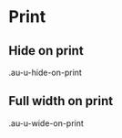 
<Meta title="Utilities/Print" />

<style>{`
  .sbdocs-p,
  .sbdocs-ul,
  .sbdocs-li,
  .sbdocs-p code {
    font-weight: 400;
    font-size: 1.6rem;
  }

  .sbdocs-a {
    display: inline-flex;
    align-items: center;
    font-family: var(--au-font);
    transition: color var(--au-transition), text-decoration var(--au-transition);
    font-weight: var(--au-regular);
    text-decoration: underline;
    text-decoration-color: var(--au-blue-300);
    color: var(--au-blue-600);
  }

  .sbdocs-a:visited {
    color: var(--au-blue-600);
  }

  .sbdocs-a:hover,
  .sbdocs-a:focus {
    color: var(--au-blue-800);
    text-decoration-color: var(--au-blue-200);
  }

  .sbdocs-a:focus {
    outline: var(--au-outline);
    outline-offset: var(--au-outline-offset);
  }

  code {
    font-family: courier, monospace;
  }

  .os-content {
    background-color: var(--au-gray-100);
  }
`}</style>

# Print

## Hide on print

<div class="au-o-box au-d-component">
  <p class="au-u-h4 au-u-hide-on-print">.au-u-hide-on-print</p>
</div>

## Full width on print

<div class="au-o-box au-d-component">
  <p class="au-u-h4 au-u-wide-on-print">.au-u-wide-on-print</p>
</div>
